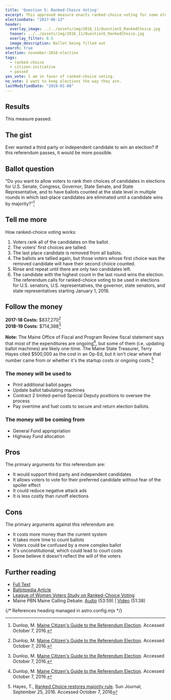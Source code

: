 ```yaml
---
title: 'Question 5: Ranked-Choice Voting'
excerpt: This approved measure enacts ranked-choice voting for some elections.
electionDate: "2017-06-13"
header:
  overlay_image: ../../assets/img/2016_11/Question5_RankedChoice.jpg
  teaser: ../../assets/img/2016_11/Question5_RankedChoice.jpg
  overlay_filter: 0.5
  image_description: Ballot being filled out
search: true
election: november-2016-election
tags:
  - ranked-choice
  - citizen-initiative
  - passed
yes_vote: I am in favor of ranked-choice voting.
no_vote: I want to keep elections the way they are.
lastModifiedDate: "2019-01-08"
---
```


## Results

This measure passed.

## The gist

Ever wanted a third party or independent candidate to win an election? If this referendum passes, it would be more possible.

## Ballot question

"Do you want to allow voters to rank their choices of candidates in elections for U.S. Senate, Congress, Governor, State Senate, and State Representative, and to have ballots counted at the state level in multiple rounds in which last-place candidates are eliminated until a candidate wins by majority?"[^2]

<YesNoTable yesContent={frontmatter.yes_vote} noContent={frontmatter.no_vote} />

## Tell me more

How ranked-choice voting works:

1. Voters rank all of the candidates on the ballot.
1. The voters' first choices are tallied.
1. The last place candidate is removed from all ballots.
1. The ballots are tallied again, but those voters whose first choice was the removed candidate will have their second choice counted.
1. Rinse and repeat until there are only two candidates left.
1. The candidate with the highest count in the last round wins the election.
   <br />
   The referendum calls for ranked-choice voting to be used in elections for U.S. senators, U.S. representatives, the governor, state senators, and state representatives starting January 1, 2018.

## Follow the money

**2017-18 Costs:** $837,270[^2]
<br />**2018-19 Costs:** $714,388[^2]
<br /><br />
**Note:** The Maine Office of Fiscal and Program Review fiscal statement says that most of the expenditures are ongoing[^2], but some of them (i.e. updating ballot machines) are likely one-time. The Maine State Treasurer, Terry Hayes cited $500,000 as the cost in an Op-Ed, but it isn't clear where that number came from or whether it's the startup costs or ongoing costs.[^3]

### The money will be used to

- Print additional ballot pages
- Update ballot tabulating machines
- Contract 2 limited-period Special Deputy positions to oversee the process
- Pay overtime and fuel costs to secure and return election ballots.

### The money will be coming from

- General Fund appropriation
- Highway Fund allocation

## Pros

The primary arguments for this referendum are:

- It would support third party and independent candidates
- It allows voters to vote for their preferred candidate without fear of the spoiler effect
- It could reduce negative attack ads
- It is less costly than runoff elections

## Cons

The primary arguments against this referendum are:

- It costs more money than the current system
- It takes more time to count ballots
- Voters could be confused by a more complex ballot
- It's unconstitutional, which could lead to court costs
- Some believe it doesn't reflect the will of the voters

## Further reading

- [Full Text](http://www.lwvme.org/files/RCV_Statutory_Language.pdf)
- [Ballotpedia Article](<https://ballotpedia.org/Maine_Ranked_Choice_Voting_Initiative,_Question_5_(2016)>)
- [League of Women Voters Study on Ranked-Choice Voting](http://www.lwvme.org/files/lwvmeIRV.pdf)
- Maine PBN Maine Calling Debate: [Audio](http://mainepublic.org/post/debate-ballot-question-5) (53:59) | [Video](http://video.mainepublic.org/video/2365879912/) (51:38)

{/* References heading managed in astro.config.mjs */}
[^1]: Ballotpedia State Desk. [Maine Ranked Choice Voting Initiative, Question 5 (2016)](https://ballotpedia.org/Maine_Ranked_Choice_Voting_Initiative,_Question_5_(2016)). Ballotpedia.  Accessed October 7, 2016.
[^2]: Dunlop, M. [Maine Citizen's Guide to the Referendum Election](http://www.state.me.us/sos/cec/elec/upcoming/citizensguide2016.pdf). Accessed October 7, 2016.
[^3]: Hayes, T., [Ranked Choice restores majority rule](http://www.sunjournal.com/news/columns-analysis/2016/09/25/ranked-choice-restores-majority-rule/1997089).  Sun Journal, September 25, 2016.  Accessed October 7, 2016
[^4]: Maine PBN.  [Debate: Ballot Question 5](http://mainepublic.org/post/debate-ballot-question-5).  Maine Calling.  Accessed November 7, 2016.
